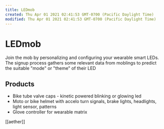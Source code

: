 ```yaml
---
title: LEDmob
created: Thu Apr 01 2021 02:41:53 GMT-0700 (Pacific Daylight Time)
modified: Thu Apr 01 2021 02:41:53 GMT-0700 (Pacific Daylight Time)
---
```

# LEDmob

Join the mob by personalizing and configuring your wearable smart LEDs. The signup process gathers some relevant data from moblings to predict the suitable "mode" or "theme" of their LED

## Products
- Bike tube valve caps - kinetic powered blinking or glowing led
- Moto or bike helmet with accelo turn signals, brake lights, headlights, light sensor, patterns
- Glove controller for wearable matrix

[[aether]]